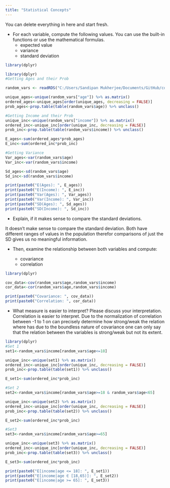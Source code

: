 ```yaml
---
title: "Statistical Concepts"
---
```


::: callout-note
You can delete everything in here and start fresh.
:::

-   For each variable, compute the following values. You can use the built-in functions or use the mathematical formulas.
    -   expected value
    -   variance
    -   standard deviation
    
```r
library(dplyr)
```

```r

library(dplyr)
#Getting Ages and their Prob

random_vars <- readRDS("C:/Users/Sandipan Mukherjee/Documents/GitHub/cdsba-msandipan/Causal_Data_Science_Data/random_vars.rds")

unique_ages<-unique(random_vars["age"]) %>% as.matrix()
ordered_ages<-unique_ages[order(unique_ages, decreasing = FALSE)]
prob_ages<-prop.table(table(random_vars$age)) %>% unclass()

#Getting Income and their Prob
unique_inc<-unique(random_vars["income"]) %>% as.matrix()
ordered_inc<-unique_inc[order(unique_inc, decreasing = FALSE)]
prob_inc<-prop.table(table(random_vars$income)) %>% unclass()

E_ages<-sum(ordered_ages*prob_ages)
E_inc<-sum(ordered_inc*prob_inc)

#Getting Variance
Var_ages<-var(random_vars$age)
Var_inc<-var(random_vars$income)

Sd_ages<-sd(random_vars$age)
Sd_inc<-sd(random_vars$income)
```

```r
print(paste0("E(Ages): ", E_ages))
print(paste0("E(Income): ", E_inc))
print(paste0("Var(Ages): ", Var_ages))
print(paste0("Var(Income): ", Var_inc))
print(paste0("SD(Ages): ", Sd_ages))
print(paste0("SD(Income): ", Sd_inc))
```

-   Explain, if it makes sense to compare the standard deviations.

It doesn't make sense to compare the standard deviation. Both have different ranges of values in the population therefor comparisons of just the SD gives us no meaningful information.

-   Then, examine the relationship between both variables and compute:

    -   covariance
    -   correlation

```r

library(dplyr)

cov_data<-cov(random_vars$age,random_vars$income)
cor_data<-cor(random_vars$age,random_vars$income)
```

```r
print(paste0("Covariance: ", cov_data))
print(paste0("Correlation: ", cor_data))

```

-   What measure is easier to interpret? Please discuss your interpretation. Correlation is easier to interpret. Due to the normalization of correlation between -1 to 1 on can precisely determine how strong/weak the relation where has due to the boundless nature of covariance one can only say that the relation between the variables is strong/weak but not its extent.

```r
library(dplyr)
#Set 1
set1<-random_vars$income[random_vars$age<=18]

unique_inc<-unique(set1) %>% as.matrix()
ordered_inc<-unique_inc[order(unique_inc, decreasing = FALSE)]
prob_inc<-prop.table(table(set1)) %>% unclass()

E_set1<-sum(ordered_inc*prob_inc)

#Set 2
set2<-random_vars$income[random_vars$age>=18 & random_vars$age<65]

unique_inc<-unique(set2) %>% as.matrix()
ordered_inc<-unique_inc[order(unique_inc, decreasing = FALSE)]
prob_inc<-prop.table(table(set2)) %>% unclass()

E_set2<-sum(ordered_inc*prob_inc)

#Set3
set3<-random_vars$income[random_vars$age>=65]

unique_inc<-unique(set3) %>% as.matrix()
ordered_inc<-unique_inc[order(unique_inc, decreasing = FALSE)]
prob_inc<-prop.table(table(set3)) %>% unclass()

E_set3<-sum(ordered_inc*prob_inc)
```

```r

print(paste0("E[income|age <= 18]: ", E_set1))
print(paste0("E[income|age ∈ [18,65)]: ", E_set2))
print(paste0("E[income|age >= 65]: ", E_set3))

```
